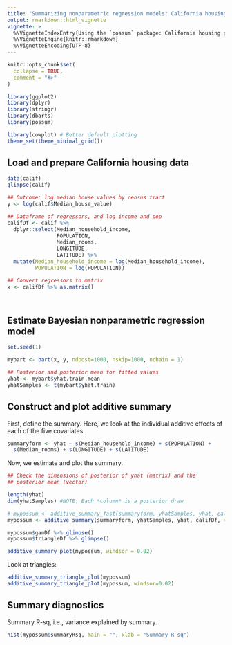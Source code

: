 ```yaml
---
title: "Summarizing nonparametric regression models: California housing price example"
output: rmarkdown::html_vignette
vignette: >
  %\VignetteIndexEntry{Using the `possum` package: California housing price example}
  %\VignetteEngine{knitr::rmarkdown}
  %\VignetteEncoding{UTF-8}
---
```


```r
knitr::opts_chunk$set(
  collapse = TRUE,
  comment = "#>"
)
```

```r
library(ggplot2)
library(dplyr)
library(stringr)
library(dbarts)
library(possum)

library(cowplot) # Better default plotting
theme_set(theme_minimal_grid())

```

## Load and prepare California housing data

```r
data(calif)
glimpse(calif)

## Outcome: log median house values by census tract
y <- log(calif$Median_house_value) 

## Dataframe of regressors, and log income and pop
califDf <- calif %>%
  dplyr::select(Median_household_income,
                POPULATION,
                Median_rooms,
                LONGITUDE,
                LATITUDE) %>%
  mutate(Median_household_income = log(Median_household_income),
         POPULATION = log(POPULATION))

## Convert regressors to matrix
x <- califDf %>% as.matrix()




```

## Estimate Bayesian nonparametric regression model

```r

set.seed(1)

mybart <- bart(x, y, ndpost=1000, nskip=1000, nchain = 1)

## Posterior and posterior mean for fitted values
yhat <- mybart$yhat.train.mean
yhatSamples <- t(mybart$yhat.train)


```

## Construct and plot additive summary

First, define the summary. Here, we look at the individual additive effects of
each of the five covariates.

```r
summaryform <- yhat ~ s(Median_household_income) + s(POPULATION) +
  s(Median_rooms) + s(LONGITUDE) + s(LATITUDE)

```

Now, we estimate and plot the summary.

```r
## Check the dimensions of posterior of yhat (matrix) and the
## posterior mean (vector)

length(yhat)
dim(yhatSamples) #NOTE: Each *column* is a posterior draw

# mypossum <- additive_summary_fast(summaryform, yhatSamples, yhat, califDf, verbose=TRUE)
mypossum <- additive_summary(summaryform, yhatSamples, yhat, califDf, verbose=TRUE)

mypossum$gamDf %>% glimpse()
mypossum$triangleDf %>% glimpse()

additive_summary_plot(mypossum, windsor = 0.02)

```

Look at triangles:

```r

additive_summary_triangle_plot(mypossum)
additive_summary_triangle_plot(mypossum, windsor=0.02)

```


## Summary diagnostics

Summary R-sq, i.e., variance explained by summary.  

```r
hist(mypossum$summaryRsq, main = "", xlab = "Summary R-sq")
```

<!-- comment -->


[possum]: https://www.tandfonline.com/doi/abs/10.1080/10618600.2020.1796684?journalCode=ucgs20
[sw]: https://spencerwoody.github.io/
